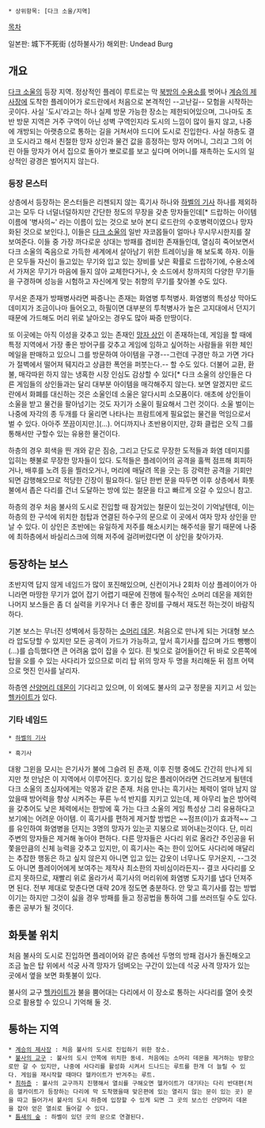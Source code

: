  * 상위항목: [다크 소울/지역]

[[목차]]

일본판: 城下不死街 (성하불사가)
해외판: Undead Burg

== 개요 ==
[[다크 소울]]의 등장 지역. 정상적인 플레이 루트로는 막 [[북방의 수용소]]를 벗어나 [[계승의 제사장]]에 도착한 플레이어가 로드란에서 처음으로 본격적인 --고난길-- 모험을 시작하는 곳이다. 사실 '도시'라고는 하나 실제 방문 가능한 장소는 제한되어있으며, 그나마도 초반 방문 지역은 거주 구역이 아닌 성벽 구역인지라 도시의 느낌이 많이 들지 않고, 나중에 개방되는 아랫층으로 통하는 길을 거쳐서야 드디어 도시로 진입한다. 사실 하층도 결코 도시라고 해서 친절한 망자 상인과 물건 값을 흥정하는 망자 어머니, 그리고 그의 어린 아들 망자가 어서 집으로 돌아가 뽀로로를 보고 싶다며 어머니를 재촉하는 도시의 일상적인 광경은 벌어지지 않는다.

=== 등장 몬스터 ===
상층에서 등장하는 몬스터들은 리젠되지 않는 흑기사 하나와 [[하벨의 기사]] 하나를 제외하고는 모두 다 너덜너덜하지만 간단한 정도의 무장을 갖춘 망자들인데[* 드랍하는 아이템 이름에 '병사의~' 라는 이름이 있는 것으로 보아 본디 로드란의 수호병력이였으나 망자화된 것으로 보인다.], 이들은 [[다크 소울]]의 일반 자코몹들이 얼마나 무시무시한지를 잘 보여준다. 이들 중 가장 까다로운 상대는 방패를 겸비한 존재들인데, 열심히 죽어보면서 다크 소울의 죽음으로 가득한 세계에서 살아남기 위한 트레이닝을 해 보도록 하자. 이들은 모두들 자신이 들고있는 무기와 입고 있는 장비를 낮은 확률로 드랍하기에, 수용소에서 가져온 무기가 마음에 들지 않아 교체한다거나, 숏 소드에서 창까지의 다양한 무기들을 구경하며 성능을 시험하고 자신에게 맞는 취향의 무기를 찾아볼 수도 있다.

무서운 존재가 방패병사라면 짜증나는 존재는 화염병 투척병사. 화염병의 특성상 막아도 데미지가 조금이나마 들어오고, 하필이면 대부분의 투척병사가 높은 고지대에서 던지기 때문에 가드해도 머리 위로 날아오는 경우도 많아 짜증 만땅이다.

또 이곳에는 아직 이성을 갖추고 있는 존재인 [[망자 상인]] 이 존재하는데, 게임을 할 때에 특정 지역에서 가장 좋은 방어구를 갖추고 게임에 임하고 싶어하는 사람들을 위한 체인 메일을 판매하고 있으니 그를 방문하여 아이템을 구경---그런데 구경만 하고 가면 가다가 절벽에서 떨어져 뒈지라고 상큼한 폭언을 퍼붓는다.-- 할 수도 있다. 더불어 교환, 환불, 매각따윈 하지 않는 냉혹한 시장 인심도 감상할 수 있다[* 다크 소울의 상인들은 다른 게임들의 상인들과는 달리 대부분 아이템을 매각해주지 않는다. 보면 알겠지만 로드란에서 화폐를 대신하는 것은 소울인데 소울은 알다시피 소모품이다. 애초에 상인들이 소울을 받고 물건을 팔아넘기는 것도 자기가 소울이 필요해서 그런 것이다. 소울 벌이는 나중에 자각의 종 두개를 다 울리면 나타나는 프람트에게 필요없는 물건을 먹임으로서 벌 수 있다. 아아주 쪼끔이지만.](...). 어디까지나 초반용이지만, 강화 클럽은 오직 그를 통해서만 구할수 있는 유용한 물건이다.

하층의 경우 회색을 띈 개와 같은 짐승, 그리고 단도로 무장한 도적들과 화염 데미지를 입히는 횃불로 무장한 망자들이 있다. 도적들은 플레이어의 공격을 훌쩍 점프해 회피하거나, 배후를 노려 등을 찔러오거나, 머리에 매달려 목을 긋는 등 강력한 공격을 기회만 되면 감행해오므로 적당한 긴장이 필요하다. 일단 한번 문을 따두면 이후 상층에서 화톳불에서 좁은 다리를 건너 도달하는 방에 있는 철문을 타고 빠르게 오갈 수 있으니 참고.

하층의 경우 처음 불사의 도시로 진입할 때 잠겨있는 철문이 있는것이 기억날텐데, 이는 하층의 한 구석에 위치한 첨탑과 연결된 하수구의 문으로 이 곳에서 여자 망자 상인을 만날 수 있다. 이 상인은 초반에는 유일하게 저주를 해소시키는 해주석을 팔기 때문에 나중에 최하층에서 바실리스크에 의해 저주에 걸려버렸다면 이 상인을 찾아가자.

== 등장하는 보스 ==
초반지역 답지 않게 네임드가 많이 포진해있으며, 신컨이거나 2회차 이상 플레이어가 아니라면 마땅한 무기가 없어 잡기 어렵기 때문에 진행에 필수적인 소머리 데몬을 제외한 나머지 보스들은 좀 더 실력을 키우거나 더 좋은 장비를 구해서 재도전 하는것이 바람직하다.

기본 보스는 무너진 성벽에서 등장하는 [[소머리 데몬]]. 처음으로 만나게 되는 거대형 보스라 압도당할 수 있지만 모든 공격이 가드가 가능하고, 앞서 흑기사를 잡으며 가드 뺑뺑이(...)를 습득했다면 큰 어려움 없이 잡을 수 있다. 흰 빛으로 걸어들어간 뒤 바로 오른쪽에 탑을 오를 수 있는 사다리가 있으므로 미리 탑 위의 망자 두 명을 처리해둔 뒤 점프 어택으로 멋진 인사를 날리자.

하층엔 [[산양머리 데몬]]이 기다리고 있으며, 이 외에도 불사의 교구 정문을 지키고 서 있는 [[헬카이트]]가 있다.

=== 기타 네임드 ===
 * [[하벨의 기사]]

 * 흑기사
대왕 그윈을 모시는 은기사가 불에 그슬려 된 존재, 이후 진행 중에도 간간히 만나게 되지만 첫 만남은 이 지역에서 이루어진다. 호기심 많은 플레이어라면 건드려보게 될텐데 다크 소울의 초심자에게는 악몽과 같은 존재. 처음 만나는 흑기사는 체력이 얼마 남지 않았을때 방어력을 향상 시켜주는 푸른 누석 반지를 지키고 있는데, 제 아무리 높은 방어력을 갖추어도 낮은 체력에서는 한방에 훅 가는 다크 소울의 게임 특성상 그리 유용하다고 보기에는 어려운 아이템. 이 흑기사를 편하게 제거할 방법은 ~~점프(이)가 효과적~~ 그를 유인하여 화염병을 던지는 3명의 망자가 있는곳 지붕으로 꾀어내는것이다. 단, 미리 주변의 망자들은 제거해 놓아야 편하다. 다른 망자들은 사다리 위로 올라간 주인공을 뒤쫓을만큼의 신체 능력을 갖추고 있지만, 이 흑기사는 죽는 한이 있어도 사다리에 매달리는 추잡한 행동은 하고 싶지 않은지 아니면 입고 있는 갑옷이 너무나도 무거운지, --그것도 아니면 플레이어에게 보여주는 제작사 최소한의 자비심이라든지-- 결코 사다리를 오르지 못하므로, 재빨리 위로 올라가서 흑기사의 머리위에 화염병 도자기를 냅다 던져주면 된다. 전부 제대로 맞춘다면 대략 20개 정도면 충분하다. 안 맞고 흑기사를 잡는 방법이기는 하지만 그것이 싫을 경우 방패를 들고 정공법을 통하여 그를 쓰러뜨릴 수도 있다. 좋은 공부가 될 것이다.

== 화톳불 위치 ==
처음 불사의 도시로 진입하면 플레이어와 같은 층에선 두명의 방패 검사가 돌진해오고 조금 높은 탑 위에서 석궁 사격 망자가 덤벼오는 구간이 있는데 석궁 사격 망자가 있는 곳에서 옆을 보면 화톳불이 있다.

불사의 교구 [[헬카이트]]가 불을 뿜어대는 다리에서 이 장소로 통하는 사다리를 열어 숏컷으로 활용할 수 있으니 기억해 둘 것.

== 통하는 지역 ==
 * [[계승의 제사장]] : 처음 불사의 도시로 진입하기 위한 장소.
 * [[불사의 교구]] : 불사의 도시 안쪽에 위치한 동네. 처음에는 소머리 데몬을 제거하는 방향으로만 갈 수 있지만, 나중에 사다리를 활성화 시켜서 드나드는 루트를 한개 더 늘릴 수 있다. 게임을 재시작할 때마다 헬카이트가 반겨주는 루트.
 * [[최하층]] : 불사의 교구까지 진행해서 열쇠를 구해오면 헬카이트가 대기타는 다리 반대편(처음 헬카이트가 등장하는 다리에 막 도착했을때 맞은편에 있는 열리지 않는 문이 있는 곳) 문을 따고 들어가서 불사의 도시 하층에 입장할 수 있게 되면 그 곳의 보스인 산양머리 데몬을 잡아 얻은 열쇠로 들어갈 수 있다.
 * [[틈새의 숲]] : 하벨이 있던 곳의 문으로 연결된다.
